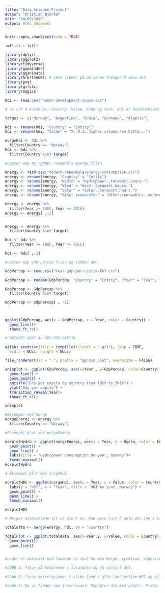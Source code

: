 ---
title: "Data Science Project"
author: "Kristian Bjerke"
date: "24/09/2019"
output: html_document
---

```{r setup, include=FALSE}
knitr::opts_chunk$set(echo = TRUE)
```

```{r}
rm(list = ls())

library(dplyr)
library(ggplot2)
library(tidyverse)
library(gapminder)
library(gganimate)
library(hrbrthemes) # ikke sikker på om denne trenger å være med 
library(png)
library(gifski)
library(magick)

hdi <- read.csv("human-development-index.csv")
```

```{r}
# Vi har 4 kolonner; Country, Value, Code og Year. hdi er hovedarkivet vårt.

target <- c("Norway", "Argentina", "India", "Germany", "Algeria")

hdi <- rename(hdi, "Country" = "Entity")
hdi <- rename(hdi, "Value" = "X..0.1..higher.values.are.better..")

norgeHdi <- hdi %>%
  filter(Country == "Norway")
hdi <- hdi %>%
  filter(Country %in% target)


```

```{r}
#Laster opp og rydder renewable energy filen

energy <- read.csv("modern-renewable-energy-consumption.csv")
energy <- rename(energy, "Country" = "Entity")
energy <- rename(energy, "Hydro" = "Hydropower..terawatt.hours.")
energy <- rename(energy, "Wind" = "Wind..terawatt.hours.")
energy <- rename(energy, "Solar" = "Solar..terawatt.hours.")
energy <- rename(energy, "Other renewables" = "Other.renewables..modern.biofuels..geothermal..wave...tidal...terawatt.hours.")

energy <- energy %>%
  filter(Year >= 1980, Year <= 2016)
energy <- energy[ ,-2]


energy <- energy %>%
  filter(Country %in% target)

hdi <- hdi %>%
  filter(Year >= 1980, Year <= 2016)

hdi <- hdi[ ,-2]
```

```{r}
#Laster opp gdp percap filen og rydder den

GdpPercap <- read.csv("real-gdp-per-capita-PWT.csv")

GdpPercap <- rename(GdpPercap, "Country" = "Entity", "Year" = "Year", "GdpPercap" = "GDP.per.capita..2011.international....PPP.adjusted.US...")

GdpPercap <- GdpPercap %>%
  filter(Country %in% target)

GdpPercap <- GdpPercap[ , -2]



ggplot(GdpPercap, aes(y = GdpPercap, x = Year, color = Country)) +
  geom_line()+
  theme_ft_rc()


```

```{r}
# ANIMERT GRAF AV GDP-PER-CAPITA 

gifski_renderer(file = tempfile(fileext = ".gif"), loop = TRUE,
  width = NULL, height = NULL)

file_renderer(dir = ".", prefix = "gganim_plot", overwrite = FALSE)

animplot <- ggplot(GdpPercap, aes(x=Year , y=GdpPercap, color=Country)) + 
  geom_line() + 
  geom_point() + 
  ggtitle("Gdp per capita by country from 1950 to 2018") + 
  ylab("Gdp per capita") +
  transition_reveal(Year)+
  theme_ft_rc()

animplot


```

```{r}
#Eksempel med Norge
norgeEnergi <- energy %>%
  filter(Country == "Norway")


```

```{r}
#Eksempel plot med norgeEnergi

norplotHydro <- ggplot(norgeEnergi, aes(x = Year, y = Hydro, color = Country)) +
  geom_point() + 
  geom_line() +
  labs(title = "Hydropower consumption by year, Norway")+
  theme_minimal()
norplotHydro

```


```{r}
# Eksempel plot med norgeHdi

norplotHDI <- ggplot(norgeHdi, aes(x = Year, y = Value, color = Country)) +
  labs(y = "HDI", x = "Year", title = "HDI by year, Norway") +
  geom_point() + 
  geom_line() +
  theme_minimal()

norplotHDI
```

```{r}
# Merger datasettene til et stort et. Kan være lurt å dele det inn i mindre kolonner og må få fikset dato.

totaldata <- merge(energy, hdi, by = "Country")

totalPlot <- ggplot(totaldata, aes(x=Year.y, y=Value, color = Country))+
  geom_point()+
  geom_line()
  

```

```{r}
#Lager et datasett med landene vi skal ha med Norge, tyskland, argentina, india


```


```{r}
#JOBB 1: fikse på kolonnene i totaldata og få sortert det.


```

```{r}
#Jobb 2: finne korrelasjoner i ulike land / alle land mellom HDI og alt. energi.

```

```{r}
#Jobb 3: Om vi finner noe interessant: Poengter det med grafer. F.eks: Hvis Norge har høy korrelasjon, hvis det med en graf. Forklar!


```

